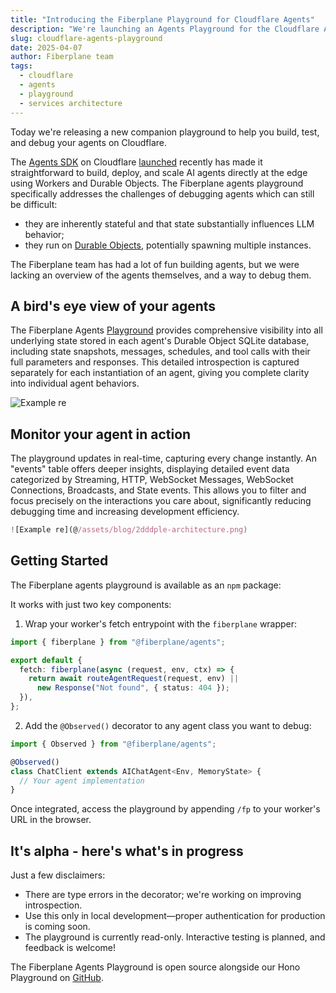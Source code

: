```yaml
---
title: "Introducing the Fiberplane Playground for Cloudflare Agents"
description: "We're launching an Agents Playground for the Cloudflare Agents SDK"
slug: cloudflare-agents-playground
date: 2025-04-07
author: Fiberplane team
tags:
  - cloudflare
  - agents
  - playground
  - services architecture
---
```



Today we're releasing a new companion playground to help you build, test, and debug your agents on Cloudflare.

The [Agents SDK](https://github.com/cloudflare/agents) on Cloudflare [launched](https://blog.cloudflare.com/build-ai-agents-on-cloudflare/) recently has made it straightforward to build, deploy, and scale AI agents directly at the edge using Workers and Durable Objects. The Fiberplane agents playground specifically addresses the challenges of debugging agents which can still be difficult:

- they are inherently stateful and that state substantially influences LLM behavior;
- they run on [Durable Objects](https://developers.cloudflare.com/durable-objects/), potentially spawning multiple instances.

The Fiberplane team has had a lot of fun building agents, but we were lacking an overview of the agents themselves, and a way to debug them.

## A bird's eye view of your agents

The Fiberplane Agents [Playground](TODOLINKHERE) provides comprehensive visibility into all underlying state stored in each agent's Durable Object SQLite database, including state snapshots, messages, schedules, and tool calls with their full parameters and responses. This detailed introspection is captured separately for each instantiation of an agent, giving you complete clarity into individual agent behaviors.

![Example re](@/assets/blog/2025-04-07-agents-playground.png)

## Monitor your agent in action

The playground updates in real-time, capturing every change instantly. An "events" table offers deeper insights, displaying detailed event data categorized by Streaming, HTTP, WebSocket Messages, WebSocket Connections, Broadcasts, and State events. This allows you to filter and focus precisely on the interactions you care about, significantly reducing debugging time and increasing development efficiency.

```typescript
![Example re](@/assets/blog/2dddple-architecture.png)
```

## Getting Started
The Fiberplane agents playground is available as an `npm` package:

<PackageManagers pkg="@fiberplane/agents" />

It works with just two key components:

1. Wrap your worker's fetch entrypoint with the `fiberplane` wrapper:

```typescript
import { fiberplane } from "@fiberplane/agents";

export default {
  fetch: fiberplane(async (request, env, ctx) => {
    return await routeAgentRequest(request, env) ||
      new Response("Not found", { status: 404 });
  }),
};
````

2. Add the `@Observed()` decorator to any agent class you want to debug:

```typescript
import { Observed } from "@fiberplane/agents";

@Observed()
class ChatClient extends AIChatAgent<Env, MemoryState> {
  // Your agent implementation
}
```

Once integrated, access the playground by appending `/fp` to your worker's URL in the browser.

## It's alpha - here's what's in progress

Just a few disclaimers:

- There are type errors in the decorator; we're working on improving introspection.
- Use this only in local development—proper authentication for production is coming soon.
- The playground is currently read-only. Interactive testing is planned, and feedback is welcome!

The Fiberplane Agents Playground is open source alongside our Hono Playground on [GitHub](https://github.com/fiberplane/fiberplane).
